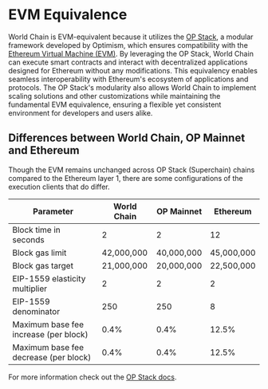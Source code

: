 # EVM Equivalence

World Chain is EVM-equivalent because it utilizes the [OP Stack](https://docs.optimism.io/stack/getting-started), a modular framework developed by Optimism,
which ensures compatibility with the [Ethereum Virtual Machine (EVM)](https://ethereum.org/en/developers/docs/evm/). By leveraging the OP Stack,
World Chain can execute smart contracts and interact with decentralized applications designed for Ethereum
without any modifications. This equivalency enables seamless interoperability with Ethereum's ecosystem of applications and protocols. 
The OP Stack's modularity also allows World Chain to implement scaling solutions and other customizations while maintaining the fundamental EVM equivalence,
ensuring a flexible yet consistent environment for developers and users alike.

## Differences between World Chain, OP Mainnet and Ethereum

Though the EVM remains unchanged across OP Stack (Superchain) chains compared to the Ethereum layer 1, there are some configurations of the execution clients that
do differ. 

<table>
  <thead>
    <tr>
      <th>Parameter</th>
      <th>World Chain</th>
      <th>OP Mainnet</th>
      <th>Ethereum</th>
    </tr>
  </thead>
  <tbody>
    <tr>
      <td>Block time in seconds</td>
      <td>2</td>
      <td>2</td>
      <td>12</td>
    </tr>
    <tr>
      <td>Block gas limit</td>
      <td>42,000,000</td>
      <td>40,000,000</td>
      <td>45,000,000</td>
    </tr>
    <tr>
      <td>Block gas target</td>
      <td>21,000,000</td>
      <td>20,000,000</td>
      <td>22,500,000</td>
    </tr>
    <tr>
      <td>EIP-1559 elasticity multiplier</td>
      <td>2</td>
      <td>2</td>
      <td>2</td>
    </tr>
    <tr>
      <td>EIP-1559 denominator</td>
      <td>250</td>
      <td>250</td>
      <td>8</td>
    </tr>
    <tr>
    <td>Maximum base fee increase (per block)</td>
    <td>0.4%</td>
    <td>0.4%</td>
    <td>12.5%</td>
    </tr>
    <tr>
    <td>Maximum base fee decrease (per block)</td>
    <td>0.4%</td>
    <td>0.4%</td>
    <td>12.5%</td>
    </tr>
  </tbody>
</table>


For more information check out the [OP Stack docs](https://docs.optimism.io/stack/getting-started).
